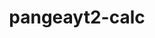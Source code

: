 ---
order: 15
embedId: "TMad0-F2U-g"
title: "pangeayt2-calc"
tags: [ "react", "typescript", "tailwindcss", "electron", "puppeteer"]
description: "The pangeayt-2-calc a dynamic scraper tool designed for the Metin private server marketplace. Powered by Puppeteer, it efficiently fetches and calculates item prices. Built using React and TypeScript, it offers a user-friendly interface, enhanced by Tailwind's aesthetics. With Electron's versatility, it ensures cross-platform compatibility"
---